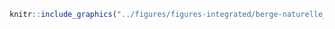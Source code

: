 <!-- #### Intégrité des berges - Naturelle - Semi-végétalisée {-} -->


<!-- -------------------------------------------------- -->

```r
knitr::include_graphics("../figures/figures-integrated/berge-naturelle_semi_vegetalisee.png")
```

<br>
